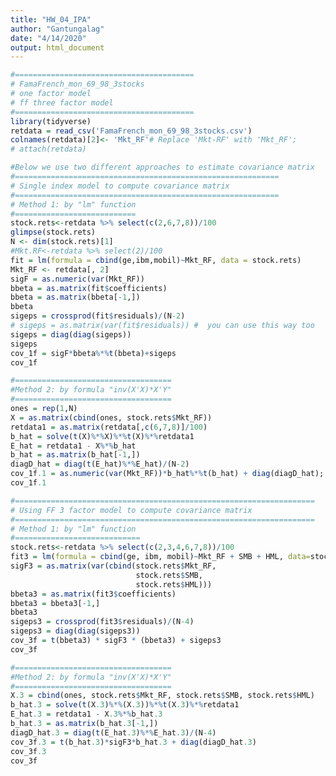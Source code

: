 ```yaml
---
title: "HW_04_IPA"
author: "Gantungalag"
date: "4/14/2020"
output: html_document
---
```



```r
#========================================
# FamaFrench_mon_69_98_3stocks
# one factor model
# ff three factor model
#========================================
library(tidyverse)
retdata = read_csv('FamaFrench_mon_69_98_3stocks.csv')
colnames(retdata)[2]<- 'Mkt_RF'# Replace 'Mkt-RF' with 'Mkt_RF'; 
# attach(retdata)
```

```r
#Below we use two different approaches to estimate covariance matrix 
#===========================================================
# Single index model to compute covariance matrix
#===========================================================
# Method 1: by "lm" function
#===========================
stock.rets<-retdata %>% select(c(2,6,7,8))/100
glimpse(stock.rets)
N <- dim(stock.rets)[1]
#Mkt.RF<-retdata %>% select(2)/100
fit = lm(formula = cbind(ge,ibm,mobil)~Mkt_RF, data = stock.rets)
Mkt_RF <- retdata[, 2]
sigF = as.numeric(var(Mkt_RF))
bbeta = as.matrix(fit$coefficients)
bbeta = as.matrix(bbeta[-1,])
bbeta
sigeps = crossprod(fit$residuals)/(N-2)
# sigeps = as.matrix(var(fit$residuals)) #  you can use this way too
sigeps = diag(diag(sigeps))
sigeps
cov_1f = sigF*bbeta%*%t(bbeta)+sigeps
cov_1f

```

```r
#===================================
#Method 2: by formula "inv(X'X)*X'Y"
#===================================
ones = rep(1,N)
X = as.matrix(cbind(ones, stock.rets$Mkt_RF))
retdata1 = as.matrix(retdata[,c(6,7,8)]/100)
b_hat = solve(t(X)%*%X)%*%t(X)%*%retdata1
E_hat = retdata1 - X%*%b_hat
b_hat = as.matrix(b_hat[-1,])
diagD_hat = diag(t(E_hat)%*%E_hat)/(N-2)
cov_1f.1 = as.numeric(var(Mkt_RF))*b_hat%*%t(b_hat) + diag(diagD_hat); 
cov_1f.1
```

```r
#===================================================================
# Using FF 3 factor model to compute covariance matrix 
#===================================================================
# Method 1: by "lm" function
#============================
stock.rets<-retdata %>% select(c(2,3,4,6,7,8))/100
fit3 = lm(formula = cbind(ge, ibm, mobil)~Mkt_RF + SMB + HML, data=stock.rets)
sigF3 = as.matrix(var(cbind(stock.rets$Mkt_RF, 
                            stock.rets$SMB, 
                            stock.rets$HML)))
bbeta3 = as.matrix(fit3$coefficients)
bbeta3 = bbeta3[-1,]
bbeta3
sigeps3 = crossprod(fit3$residuals)/(N-4)
sigeps3 = diag(diag(sigeps3))
cov_3f = t(bbeta3) * sigF3 * (bbeta3) + sigeps3
cov_3f
```

```r
#===================================
#Method 2: by formula "inv(X'X)*X'Y"
#===================================
X.3 = cbind(ones, stock.rets$Mkt_RF, stock.rets$SMB, stock.rets$HML)
b_hat.3 = solve(t(X.3)%*%(X.3))%*%t(X.3)%*%retdata1
E_hat.3 = retdata1 - X.3%*%b_hat.3
b_hat.3 = as.matrix(b_hat.3[-1,])
diagD_hat.3 = diag(t(E_hat.3)%*%E_hat.3)/(N-4)
cov_3f.3 = t(b_hat.3)*sigF3*b_hat.3 + diag(diagD_hat.3) 
cov_3f.3
cov_3f
```

